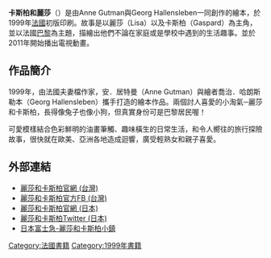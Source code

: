 {{多個問題|
{{Dead end|time=2016-12-16T14:27:12+00:00}}
{{expand|time=2016-12-12T18:22:41+00:00}}
{{WP|ACG|time=2016-12-12T18:22:41+00:00}}
}}
'''卡斯柏和麗莎'''（{{lang|fr|Gaspard et Lisa}}）是由Anne Gutman與Georg Hallensleben一同創作的繪本，於1999年[[法国|法國]]初版印刷。故事是以麗莎（Lisa）以及卡斯柏（Gaspard）為主角，並以法國[[巴黎|巴黎]]為主題，描繪出他們不論在家庭或是學校中遇到的生活趣事。並於2011年開始播出電視動畫。

== 作品簡介 ==
1999年，由法國夫妻檔作家，安．居特曼（Anne Gutman）與繪者喬治．哈朗斯勒本（Georg Hallensleben）攜手打造的繪本作品。兩個討人喜愛的小淘氣─麗莎和卡斯柏，長得像兔子也像小狗，但真實身份可是巴黎居民喔！ 
 
可愛模樣結合色彩鮮明的油畫筆觸、趣味橫生的日常生活，和令人嚮往的旅行探險故事，很快就在歐美、亞洲各地造成迴響，廣受輕熟女和親子喜愛。 
{{reflist}}

== 外部連結 ==
*[https://www.e-muse.com.tw/node/28 麗莎和卡斯柏官網 (台灣)]{{Wayback|url=https://www.e-muse.com.tw/node/28 |date=20180903082429 }} {{zh-tw}}
*[https://www.facebook.com/gaspardetlisa.com.tw/ 麗莎和卡斯柏官方FB (台灣)] {{zh-tw}}
*[http://www.lisagas.jp/ 麗莎和卡斯柏官網 (日本)]{{Wayback|url=http://www.lisagas.jp/ |date=20180903082218 }} {{ja icon}}
*[https://twitter.com/Gaspard_Lisa_JP 麗莎和卡斯柏Twitter (日本)]{{Wayback|url=https://twitter.com/Gaspard_Lisa_JP |date=20161111031313 }} {{ja icon}}
*[https://www.fujiq.jp/area/lisagas/ 日本富士急-麗莎和卡斯柏小鎮]{{Wayback|url=https://www.fujiq.jp/area/lisagas/ |date=20180903083336 }} {{zh-tw}}

[[Category:法國書籍|Category:法國書籍]]
[[Category:1999年書籍|Category:1999年書籍]]